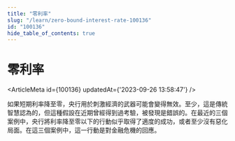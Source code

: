 ```yaml
---
title: "零利率"
slug: "/learn/zero-bound-interest-rate-100136"
id: "100136"
hide_table_of_contents: true
---
```



# 零利率

<ArticleMeta id={100136} updatedAt={'2023-09-26 13:58:47'} />
<div className='border-solid border-b border-t-0 my-4 border-[var(--ifm-color-gray-300)]' />

如果短期利率降至零，央行用於刺激經濟的武器可能會變得無效。至少，這是傳統智慧認為的，但這種假設在近期曾經得到過考驗，被發現是錯誤的。在最近的三個案例中，央行將利率降至零以下的行動似乎取得了適度的成功，或者至少沒有惡化局面。在這三個案例中，這一行動是對金融危機的回應。
